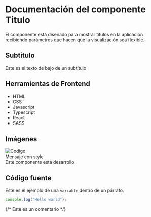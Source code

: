 
<Meta of={TituloStories} name="Docs" />
<Description of={TituloStories} />
<style>
  {`
    .mensaje{
        border: 1px solid orange;
        background-color: #FFF9C4;
        color: orange;
        padding: 10px;
        margin: 10px 0px;
    }
    `}
</style>

# Documentación del componente Titulo

El componente está diseñado para mostrar títulos en la aplicación recibiendo parámetros que hacen que la visualización sea flexible.

## Subtitulo

Este es el texto de bajo de un subtítulo

## Herramientas de Frontend

- HTML
- CSS
- Javascript
- Typescript
- React
- SASS

## Imágenes

<img src={CodeImage} alt="Codigo" />

<div style={{ color: "red" }}>Mensaje con style</div>

<div class="mensaje">Este componente está desarrollo</div>

## Código fuente

Este es el ejemplo de una `variable` dentro de un párrafo.

```js
console.log("Hello world");
```

{/* Este es un comentario */}

<Canvas of={TituloStories.Header1} sourceState="shown" />
<Controls of={TituloStories.Header1} />
